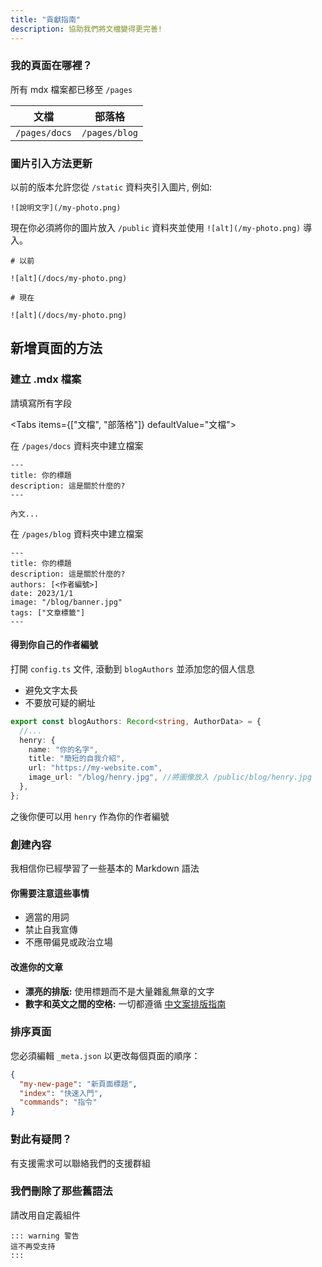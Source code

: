 ```yaml
---
title: "貢獻指南"
description: 協助我們將文檔變得更完善!
---
```



<Steps>

<Step>

### 我的頁面在哪裡？

所有 mdx 檔案都已移至 `/pages`

| 文檔          | 部落格        |
| ------------- | ------------- |
| `/pages/docs` | `/pages/blog` |

</Step>

<Step>

### 圖片引入方法更新

以前的版本允許您從 `/static` 資料夾引入圖片, 例如:

```mdx
![說明文字](/my-photo.png)
```

現在你必須將你的圖片放入 `/public` 資料夾並使用 `![alt](/my-photo.png)` 導入。

```mdx
# 以前

![alt](/docs/my-photo.png)

# 現在

![alt](/docs/my-photo.png)
```

</Step>

</Steps>

## 新增頁面的方法

<Steps>
  
<Step>

### 建立 .mdx 檔案

請填寫所有字段

<Tabs items={["文檔", "部落格"]} defaultValue="文檔">

<Tab value="文檔">

在 `/pages/docs` 資料夾中建立檔案

```mdx
---
title: 你的標題
description: 這是關於什麼的?
---

內文...
```

</Tab>

<Tab value="部落格">
  
在 `/pages/blog` 資料夾中建立檔案

```mdx
---
title: 你的標題
description: 這是關於什麼的?
authors: [<作者編號>]
date: 2023/1/1
image: "/blog/banner.jpg"
tags: ["文章標籤"]
---
```

#### 得到你自己的作者編號

打開 `config.ts` 文件, 滾動到 `blogAuthors` 並添加您的個人信息

- 避免文字太長
- 不要放可疑的網址

```ts
export const blogAuthors: Record<string, AuthorData> = {
  //...
  henry: {
    name: "你的名字",
    title: "簡短的自我介紹",
    url: "https://my-website.com",
    image_url: "/blog/henry.jpg", //將圖像放入 /public/blog/henry.jpg
  },
};
```

之後你便可以用 `henry` 作為你的作者編號

</Tab>

</Tabs>

</Step>

<Step>

### 創建內容

我相信你已經學習了一些基本的 Markdown 語法

#### 你需要注意這些事情

- 適當的用詞
- 禁止自我宣傳
- 不應帶偏見或政治立場

#### 改進你的文章

- **漂亮的排版:**
  使用標題而不是大量雜亂無章的文字
- **數字和英文之間的空格:**
  一切都遵循 [中文案排版指南](https://github.com/sparanoid/chinese-copywriting-guidelines)

</Step>

<Step>

### 排序頁面

您必須編輯 `_meta.json` 以更改每個頁面的順序：

```json
{
  "my-new-page": "新頁面標題",
  "index": "快速入門",
  "commands": "指令"
}
```

</Step>

<Step>

### 對此有疑問？

有支援需求可以聯絡我們的支援群組

<div className="mt-4 flex flex-row gap-2.5">
  <LinkButton
    href="https://discord.gg/yeecord"
    variant="primary"
    children="加入服務器"
  />
</div>

</Step>

</Steps>

### 我們刪除了那些舊語法

請改用自定義組件

```
::: warning 警告
這不再受支持
:::
```
